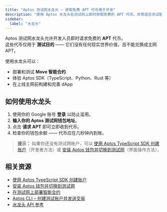 ```yaml
---
title: "Aptos 测试网水龙头 – 获取免费 APT 代币用于开发"
description: "使用 Aptos 水龙头在测试网上即时获取免费的 APT 代币。非常适合测试智能合约和在 Aptos 区块链上构建应用。"
sidebar:
  label: "水龙头"
---
```



Aptos 测试网水龙头允许开发人员即时请求免费的 **APT** 代币。\
这些代币仅用于 **测试目的** —— 它们没有任何现实世界价值，且不能兑换成主网 APT。

使用水龙头可以：

- 部署和测试 **Move 智能合约**
- 体验 Aptos SDK（TypeScript、Python、Rust 等）
- 在上线主网前构建和完善 dApp

## 如何使用水龙头

1. 使用你的 Google 账号 **登录** 以防止滥用。
2. **输入你的 Aptos 测试网钱包地址**。
3. 点击 **请求 APT** 即可立即收到代币。
4. 检查你的钱包余额 —— 代币应在几秒钟内到账。

> **提示：** 如果你还没有测试网账户，可以 [使用 Aptos TypeScript SDK 创建账户](/zh/build/sdks/ts-sdk/quickstart)（开发者方法）或 [安装 Aptos 钱包并切换到测试网](https://aptosnetwork.com/ecosystem/directory/category/wallets)（界面操作方法）。

<Faucet />

## 相关资源

- [使用 Aptos TypeScript SDK 创建账户](/zh/build/sdks/ts-sdk/quickstart)
- [安装 Aptos 钱包并切换到测试网](https://aptosnetwork.com/ecosystem/directory/category/wallets)
- [在测试网上部署智能合约](/zh/build/guides/build-e2e-dapp/1-create-smart-contract)
- [Aptos CLI – 创建测试账户并发送交易](/zh/build/cli/trying-things-on-chain/create-test-accounts)
- [水龙头 API 参考](/zh/build/apis/faucet-api)
